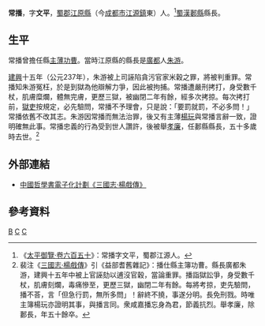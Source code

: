 '''常播'''{{BD|？||？||catIdx=C}}，字'''文平'''，[[蜀郡|蜀郡]][[江原縣|江原縣]]（今[[成都市|成都市]][[江源鎮_(崇州市)|江源鎮]]東）人。<ref>《[[:s:太平御覽/0650|太平御覽·卷六百五十]]》：常播字文平，蜀郡江源人。</ref>[[蜀漢|蜀漢]][[郪縣|郪縣]]縣長。

==生平==
常播曾擔任縣[[主薄|主薄]][[功曹|功曹]]。當時江原縣的縣長是[[廣都|廣都]]人[[朱游|朱游]]。

[[建興_(蜀漢)|建興]]十五年（公元237年），朱游被上司誣陷貪污官家米穀之罪，將被判重罪。常播知朱游冤枉，於是到獄為他辯解力爭，因此被拘捕。常播遭嚴刑拷打，身受數千杖，肌膚糜爛，體無完膚，更歷三獄，被幽閉二年有餘，經多次拷掠。每次拷打前，[[獄吏|獄吏]]按規定，必先驗問，常播不予理會，只是說：「要罰就罰，不必多問！」常播依舊不改其志。朱游因常播而無法治罪，後又有主薄[[楊玩|楊玩]]與常播言辭一致，證明確無此事。常播忠義的行為受到世人讚許，後被舉[[孝廉|孝廉]]，任郪縣縣長，五十多歲時去世。<ref>裴注《[[:s:三國志/卷45|三國志·楊戲傳]]》引《益部耆舊雜記》：播仕縣主簿功曹。縣長廣都朱游，建興十五年中被上官誣劾以逋沒官穀，當論重罪。播詣獄訟爭，身受數千杖，肌膚刻爛，毒痛慘至，更歷三獄，幽閉二年有餘。每將考掠，吏先驗問，播不荅，言「但急行罰，無所多問」！辭終不撓，事遂分明。長免刑戮。時唯主簿楊玩亦證明其事，與播言同。衆咸嘉播忘身為君，節義抗烈。舉孝廉，除郪長，年五十餘卒。</ref>
==外部連結==
*[http://ctext.org/text.pl?node=603845&if=gb 中國哲學書電子化計劃《三國志·楊戲傳》] {{Wayback|url=http://ctext.org/text.pl?node=603845&if=gb |date=20220419130126 }}
==參考資料==
{{Reflist}}
[[Category:常姓|B]]
[[Category:崇州人|C]]
[[Category:蜀漢政治人物|C]]